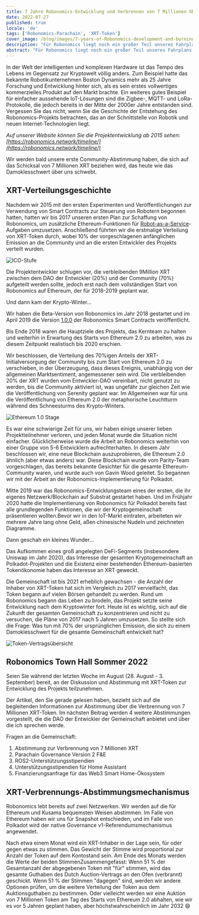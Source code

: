 ```yaml
---
title: 7 Jahre Robonomics-Entwicklung und Verbrennen von 7 Millionen XRT
date: 2022-07-27
published: true
locale: 'de'
tags: ['Robonomics-Parachain', 'XRT-Token']
cover_image: /blog/images/7-years-of-Robonomics-development-and-burning-7-million-XRT/7-years-of-Robonomics-development-and-burning-7-million-XRT.jpg
description: "Für Robonomics liegt noch ein großer Teil unseres Fahrplans vor uns, und viele Dinge werden zum ersten Mal passieren."
abstract: "Für Robonomics liegt noch ein großer Teil unseres Fahrplans vor uns, und viele Dinge werden zum ersten Mal passieren."
---
```


In der Welt der intelligenten und komplexen Hardware ist das Tempo des Lebens im Gegensatz zur Kryptowelt völlig anders. Zum Beispiel hatte das bekannte Robotikunternehmen Boston Dynamics mehr als 25 Jahre Forschung und Entwicklung hinter sich, als es sein erstes vollwertiges kommerzielles Produkt auf den Markt brachte. Ein weiteres gutes Beispiel für einfacher aussehende IoT-Lösungen sind die Zigbee-, MQTT- und LoRa-Protokolle, die jedoch bereits in der Mitte der 2000er Jahre entstanden sind. Vergessen Sie das nicht, wenn Sie die Geschichte der Entstehung des Robonomics-Projekts betrachten, das an der Schnittstelle von Robotik und neuen Internet-Technologien liegt.

*Auf unserer Website können Sie die Projektentwicklung ab 2015 sehen: [https://robonomics.network/timeline/](https://robonomics.network/timeline/)*

Wir werden bald unsere erste Community-Abstimmung haben, die sich auf das Schicksal von 7 Millionen XRT beziehen wird, das heute wie das Damoklesschwert über uns schwebt.

## XRT-Verteilungsgeschichte

Nachdem wir 2015 mit den ersten Experimenten und Veröffentlichungen zur Verwendung von Smart Contracts zur Steuerung von Robotern begonnen hatten, hatten wir bis 2017 unseren ersten Plan zur Schaffung von Robonomics, um zusätzliche Ethereum-Funktionen für [Robot-as-a-Service](https://en.wikipedia.org/wiki/Robot_as_a_service)-Aufgaben umzusetzen. Anschließend führten wir die erstmalige Verteilung von XRT-Token durch, wobei 10% der vorgeschlagenen anfänglichen Emission an die Community und an die ersten Entwickler des Projekts verteilt wurden.

![ICO-Stufe](/blog/images/7-years-of-Robonomics-development-and-burning-7-million-XRT/7-years-img-1.png)

Die Projektentwickler schlugen vor, die verbleibenden 9Million XRT zwischen dem DAO der Entwickler (20%) und der Community (70%) aufgeteilt werden sollte, jedoch erst nach dem vollständigen Start von Robonomics auf Ethereum, der für 2018-2019 geplant war.

Und dann kam der Krypto-Winter...

Wir haben die Beta-Version von Robonomics im Jahr 2018 gestartet und im April 2019 die Version [1.0.0](https://github.com/airalab/robonomics_contracts/releases/tag/v1.0) der Robonomics Smart Contracts veröffentlicht.

Bis Ende 2018 waren die Hauptziele des Projekts, das Kernteam zu halten und weiterhin in Erwartung des Starts von Ethereum 2.0 zu arbeiten, was zu diesem Zeitpunkt realistisch bis 2020 erschien.

Wir beschlossen, die Verteilung des 70%igen Anteils der XRT-Initialversorgung der Community bis zum Start von Ethereum 2.0 zu verschieben, in der Überzeugung, dass dieses Ereignis, unabhängig von der allgemeinen Marktsentiment, angemessener sein wird. Die verbleibenden 20% der XRT wurden vom Entwickler-DAO vereinbart, nicht genutzt zu werden, bis die Community aktiviert ist, was ungefähr zur gleichen Zeit wie die Veröffentlichung von Serenity geplant war. Im Allgemeinen war für uns die Veröffentlichung von Ethereum 2.0 der metaphorische Leuchtturm während des Schneesturms des Krypto-Winters.

![Ethereum 1.0 Stage](/blog/images/7-years-of-Robonomics-development-and-burning-7-million-XRT/7-years-img-2.png)

Es war eine schwierige Zeit für uns, wir haben einige unserer lieben Projektteilnehmer verloren, und jeden Monat wurde die Situation nicht einfacher. Glücklicherweise wurde die Arbeit an Robonomics weiterhin von einer Gruppe von 5-6 Entwicklern aufrechterhalten. In diesem Jahr beschlossen wir, eine neue Blockchain auszuprobieren, die Ethereum 2.0 ähnlich (aber etwas anders) war. Diese Blockchain wurde vom Parity-Team vorgeschlagen, das bereits bekannte Gesichter für die gesamte Ethereum-Community waren, und wurde auch von Gavin Wood geleitet. So begannen wir mit der Arbeit an der Robonomics-Implementierung für Polkadot.

Mitte 2019 war das Robonomics-Entwicklungsteam eines der ersten, die ihr eigenes Netzwerk/Blockchain auf Substrat gestartet haben. Und im Frühjahr 2020 hatte die Implementierung von Robonomics für Polkadot bereits fast alle grundlegenden Funktionen, die wir der Kryptogemeinschaft präsentieren wollten.Bevor wir in den IoT-Markt eintraten, arbeiteten wir mehrere Jahre lang ohne Geld, aßen chinesische Nudeln und zeichneten Diagramme.

Dann geschah ein kleines Wunder...

Das Aufkommen eines groß angelegten DeFi-Segments (insbesondere Uniswap im Jahr 2020), das Interesse der gesamten Kryptogemeinschaft an Polkadot-Projekten und die Existenz einer bestehenden Ethereum-basierten Tokenökonomie haben das Interesse an XRT geweckt.

Die Gemeinschaft ist bis 2021 erheblich gewachsen - die Anzahl der Inhaber von XRT-Token hat sich im Vergleich zu 2017 vervielfacht, das Token begann auf vielen Börsen gehandelt zu werden. Rund um Robonomics begann das Leben zu brodeln, das Projekt setzte seine Entwicklung nach dem Kryptowinter fort. Heute ist es wichtig, sich auf die Zukunft der gesamten Gemeinschaft zu konzentrieren und nicht zu versuchen, die Pläne von 2017 nach 5 Jahren umzusetzen. So stellte sich die Frage: Was tun mit 70% der ursprünglichen Emission, die sich zu einem Damoklesschwert für die gesamte Gemeinschaft entwickelt hat?

![Token-Vertragsübersicht](/blog/images/7-Jahre-Robonomics-Entwicklung-und-Verbrennung-7-Millionen-XRT/7-Jahre-img-3.png)

## Robonomics Town Hall Sommer 2022

Seien Sie während der letzten Woche im August (28. August - 3. September) bereit, an der Diskussion und Abstimmung mit XRT-Token zur Entwicklung des Projekts teilzunehmen.

Der Artikel, den Sie gerade gelesen haben, bezieht sich auf die begleitenden Informationen zur Abstimmung über die Verbrennung von 7 Millionen XRT-Token. Im nächsten Beitrag werden 4 weitere Abstimmungen vorgestellt, die die DAO der Entwickler der Gemeinschaft anbietet und über die ich sprechen werde.

Fragen an die Gemeinschaft:

1. Abstimmung zur Verbrennung von 7 Millionen XRT
2. Parachain Governance Version 2 F&E
3. ROS2-Unterstützungsstipendien
4. Unterstützungsstipendien für Home Assistant
5. Finanzierungsanfrage für das Web3 Smart Home-Ökosystem

## XRT-Verbrennungs-Abstimmungsmechanismus

Robonomics lebt bereits auf zwei Netzwerken. Wir werden auf die für Ethereum und Kusama bequemsten Weisen abstimmen. Im Falle von Ethereum haben wir uns für Snapshot entschieden, und im Falle von Polkadot wird der native Governance v1-Referendumsmechanismus angewendet.

Nach etwa einem Monat wird ein XRT-Inhaber in der Lage sein, für oder gegen etwas zu stimmen. Das Gewicht der Stimme wird proportional zur Anzahl der Token auf dem Kontostand sein. Am Ende des Monats werden die Werte der beiden StimmenZusammengefasst: Wenn 51 % der Gesamtanzahl der abgegebenen Token mit "für" stimmen, wird das gesamte Guthaben des Dutch Auction-Vertrags an den Ofen (verbrannt) geschickt. Wenn 51 % der Stimmen "dagegen" sind, werden wir andere Optionen prüfen, um die weitere Verteilung der Token aus dem Auktionsguthaben zu bestimmen. Oder vielleicht werden wir eine Auktion von 7 Millionen Token am Tag des Starts von Ethereum 2.0 abhalten, wie wir es vor 5 Jahren geplant haben, aber höchstwahrscheinlich im Jahr 2032 😄
